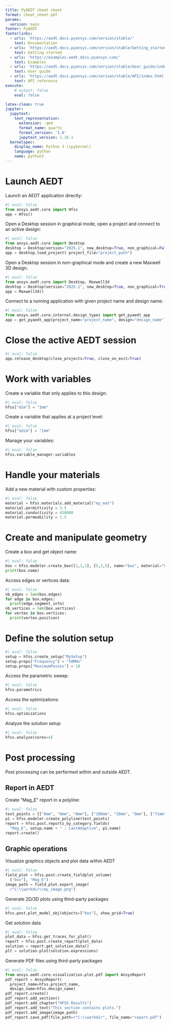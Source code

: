 ```yaml
---
title: PyAEDT cheat sheet
format: cheat_sheet-pdf
params:
  version: main
footer: PyAEDT
footerlinks:
  - urls: 'https://aedt.docs.pyansys.com/version/stable/'
    text: Documentation
  - urls: 'https://aedt.docs.pyansys.com/version/stable/Getting_started/index.html'
    text: Getting started
  - urls: 'https://examples.aedt.docs.pyansys.com/'
    text: Examples
  - urls: 'https://aedt.docs.pyansys.com/version/stable/User_guide/index.html'
    text: User guide
  - urls: 'https://aedt.docs.pyansys.com/version/stable/API/index.html'
    text: API reference
execute:
    # output: false
    eval: false

latex-clean: true
jupyter:
  jupytext:
    text_representation:
      extension: .qmd
      format_name: quarto
      format_version: '1.0'
      jupytext_version: 1.16.1
  kernelspec:
    display_name: Python 3 (ipykernel)
    language: python
    name: python3
---
```


# Launch AEDT

Launch an AEDT application directly:

```python
#| eval: false
from ansys.aedt.core import Hfss
app = Hfss()
```

Open a Desktop session in graphical mode, open a project and connect to an active design:

```python
#| eval: false
from ansys.aedt.core import Desktop
desktop = Desktop(version="2025.1", new_desktop=True, non_graphical=False, close_on_exit=True)
app = desktop.load_project( project_file="project_path")
```

Open a Desktop session in non-graphical mode and create a new Maxwell 3D design:
```python
#| eval: false
from ansys.aedt.core import Desktop, Maxwell3d
desktop = Desktop(version="2025.1", new_desktop=True, non_graphical=True, close_on_exit=True)
app = Maxwell3d()
```

Connect to a running application with given project name and design name:
```python
#| eval: false
from ansys.aedt.core.internal.design_types import get_pyaedt_app
app = get_pyaedt_app(project_name="project_name", design="design_name")
```

# Close the active AEDT session

```python
#| eval: false
app.release_desktop(close_projects=True, close_on_exit=True)
```

# Work with variables

Create a variable that only applies to this design:
```python
#| eval: false
hfss["dim"] = "1mm"
```
Create a variable that applies at a project level:
```python
#| eval: false
hfss["$dim"] = "1mm"
```
Manage your variables:
```python
#| eval: false
hfss.variable_manager.variables
```

# Handle your materials

Add a new material with custom properties:
```python
#| eval: false
material = hfss.materials.add_material("my_mat")
material.permittivity = 3.5
material.conductivity = 450000
material.permeability = 1.5
```

# Create and manipulate geometry
Create a box and get object name:
```python
#| eval: false
box = hfss.modeler.create_box([1,1,1], [5,2,5], name="box", material="FR4_epoxy")
print(box.name)
```

Access edges or vertices data:
```python
#| eval: false
nb_edges = len(box.edges)
for edge in box.edges:
  print(edge.segment_info)
nb_vertices = len(box.vertices)
for vertex in box.vertices:
  print(vertex.position)
```

# Define the solution setup
```python
#| eval: false
setup = hfss.create_setup("MySetup")
setup.props["Frequency"] = "50MHz"
setup.props["MaximumPasses"] = 10
```

Access the parametric sweep:
```python
#| eval: false
hfss.parametrics
```

Access the optimizations:
```python
#| eval: false
hfss.optimizations
```

Analyze the solution setup
```python
#| eval: false
hfss.analyze(cores=4)
```

# Post processing
Post processing can be performed within and outside AEDT.

## Report in AEDT
Create "Mag_E" report in a polyline:
```python
#| eval: false
test_points = [["0mm", "0mm", "0mm"], ["100mm", "20mm", "0mm"], ["71mm", "71mm", "0mm"], ["0mm", "100mm", "0mm"]]
p1 = hfss.modeler.create_polyline(test_points)
report = hfss.post.reports_by_category.fields(
  "Mag_E", setup.name + " : LastAdaptive", p1.name)
report.create()
```

## Graphic operations
Visualize graphics objects and plot data within AEDT
```python
#| eval: false
field_plot = hfss.post.create_fieldplot_volume(
  ["box"], "Mag_E")
image_path = field_plot.export_image(
  r"C:\\workdir\\my_image.png")
```

Generate 2D/3D plots using third-party packages
```python
#| eval: false
hfss.post.plot_model_obj(objects=["box"], show_grid=True)
```

Get solution data
```python
#| eval: false
plot_data = hfss.get_traces_for_plot()
report = hfss.post.create_report(plot_data)
solution = report.get_solution_data()
plt = solution.plot(solution.expressions)
```

Generate PDF files using third-party packages
```python
#| eval: false
from ansys.aedt.core.visualization.plot.pdf import AnsysReport
pdf_report = AnsysReport(
  project_name=hfss.project_name,
  design_name=hfss.design_name)
pdf_report.create()
pdf_report.add_section()
pdf_report.add_chapter("HFSS Results")
pdf_report.add_text("This section contains plots.")
pdf_report.add_image(image_path)
pdf_report.save_pdf(file_path=r"C:\\workdir", file_name="report.pdf")
```
